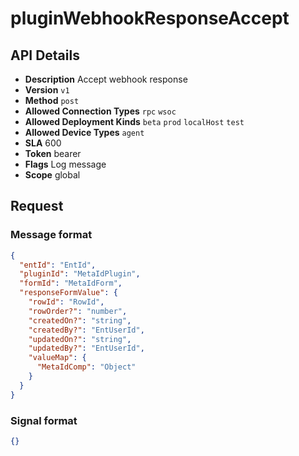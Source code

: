 # pluginWebhookResponseAccept

## API Details

- **Description** Accept webhook response
- **Version** `v1`
- **Method** `post`
- **Allowed Connection Types** `rpc` `wsoc` 
- **Allowed Deployment Kinds** `beta` `prod` `localHost` `test` 
- **Allowed Device Types** `agent` 
- **SLA** 600
- **Token** bearer
- **Flags** Log message
- **Scope** global


## Request

### Message format

```json
{
  "entId": "EntId",
  "pluginId": "MetaIdPlugin",
  "formId": "MetaIdForm",
  "responseFormValue": {
    "rowId": "RowId",
    "rowOrder?": "number",
    "createdOn?": "string",
    "createdBy?": "EntUserId",
    "updatedOn?": "string",
    "updatedBy?": "EntUserId",
    "valueMap": {
      "MetaIdComp": "Object"
    }
  }
}
```

### Signal format

```json
{}
```

